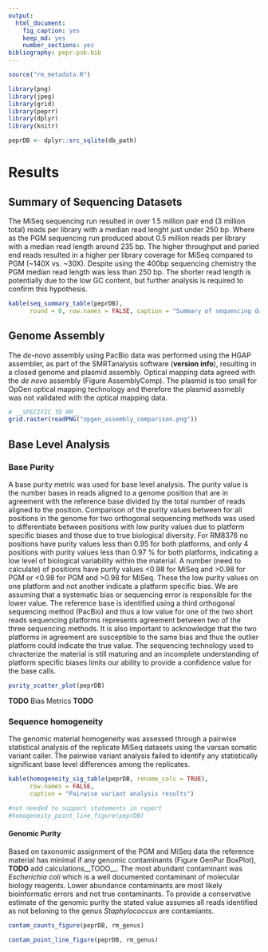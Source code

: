 ```yaml
---
output: 
  html_document: 
    fig_caption: yes
    keep_md: yes
    number_sections: yes
bibliography: pepr-pub.bib
---
```

```r
source("rm_metadata.R")
```

```r
library(png)
library(jpeg)
library(grid)
library(peprr)
library(dplyr)
library(knitr)
```

```r
peprDB <- dplyr::src_sqlite(db_path)
```

# Results
## Summary of Sequencing Datasets
The MiSeq sequencing run resulted in over 1.5 million pair end (3 million total) reads per library with a median read lenght just under 250 bp.  Where as the PGM sequencing run produced about 0.5 million reads per library with a median read length around 235 bp.  The higher throughput and paried end reads resulted in a higher per library coverage for MiSeq compared to PGM (~140X vs. ~30X).  Despite using the 400bp sequencing chemistry the PGM median read length was less than 250 bp.  The shorter read length is potentially due to the low GC content, but further analysis is required to confirm this hypothesis.

```r
kable(seq_summary_table(peprDB), 
      round = 0, row.names = FALSE, caption = "Summary of sequencing datasets")
```

## Genome Assembly
The _de-novo_ assembly using PacBio data was performed using the HGAP assembler, as part of the SMRTanalysis software (__version info__), resulting in a closed genome and plasmid assembly. Optical mapping data agreed with the _de novo_ assembly (Figure AssemblyComp). The plasmid is too small for OpGen optical mapping technology and therefore the plasmid assmebly was not validated with the optical mapping data.  

```r
# __SPECIFIC TO RM__
grid.raster(readPNG("opgen_assembly_comparison.png"))
```

## Base Level Analysis
### Base Purity
A base purity metric was used for base level analysis.  The purity value is the number bases in reads aligned to a genome position that are in agreement with the reference base divided by the total number of reads aligned to the position.  Comparison of the purity values between for all positions in the genome for two orthogonal sequencing methods was used to differentiate between positions with low purity values due to platform specific biases and those due to true biological diversity.  For RM8376 no positions have purity values less than 0.95 for both platforms, and only 4 positions with purity values less than 0.97 \% for both platforms, indicating a low level of biological variability within the material.  A number (need to calculate) of positions have purity values <0.98 for MiSeq and >0.98 for PGM or <0.98 for PGM and >0.98 for MiSeq.  These the low purity values on one platform and not another indicate a platform specific bias.  We are assuming that a systematic bias or sequencing error is responsible for the lower value. The reference base is identified using a third orthogonal sequencing method (PacBio) and thus a low value for one of the two short reads sequencing platforms represents agreement between two of the three sequencing methods.  It is also important to acknowledge that the two platforms in agreement are susceptible to the same bias and thus the outlier platform could indicate the true value.  The sequencing technology used to chracterize the material is still maturing and an incomplete understanding of platform specific biases limits our ability to provide a confidence value for the base calls.

```r
purity_scatter_plot(peprDB)
```

__TODO__ Bias Metrics __TODO__

### Sequence homogeneity
The genomic material homogeneity was assessed through a pairwise statistical analysis of the replicate MiSeq datasets using the varsan somatic variant caller.  The pairwise variant analysis failed to identify any statistically significant base level differences among the replicates.

```r
kable(homogeneity_sig_table(peprDB, rename_cols = TRUE), 
      row.names = FALSE,
      caption = "Pairwise variant analysis results")
```

```r
#not needed to support statements in report
#homogeneity_point_line_figure(peprDB)
```

#### Genomic Purity
Based on taxonomic assignment of the PGM and MiSeq data the reference material has minimal if any genomic contaminants (Figure GenPur BoxPlot), __TODO__ add calculations__TODO__.  The most abundant contaminant was _Escherichia coli_ which is a well documented contaminant of molecular biology reagents. Lower abundance contaminants are most likely bioinformatic errors and not true contaminants. To provide a conservative estimate of the genomic purity the stated value assumes all reads identified as not beloning to the genus _Staphylococcus_ are contamiants.

```r
contam_counts_figure(peprDB, rm_genus)
```

```r
contam_point_line_figure(peprDB, rm_genus)
```